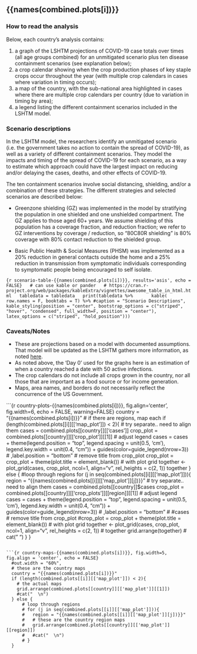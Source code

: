 
## {{names(combined.plots[i])}}

### How to read the analysis {.unlisted .unnumbered}
Below, each country’s analysis contains:  

1. a graph of the LSHTM projections of COVID-19 case totals over times (all age groups combined) for an unmitigated scenario plus ten disease containment scenarios (see explanation below);
2. a crop calendar showing when the crop production phases of key staple crops occur throughout the year (with multiple crop calendars in cases where variation in timing occurs);
3. a map of the country, with the sub-national area highlighted in cases where there are multiple crop calendars per country (due to variation in timing by area);
4. a legend listing the different containment scenarios included in the LSHTM model.

### Scenario descriptions

In the LSHTM model, the researchers identify an unmitigated scenario (i.e. the government takes no action to contain the spread of COVID-19), as well as a variety of different containment scenarios.  They model the impacts and timing of the spread of COVID-19 for each scenario, as a way to estimate which approach could have the largest impact on reducing and/or delaying the cases, deaths, and other effects of COVID-19.

The ten containment scenarios involve social distancing, shielding, and/or a combination of these strategies.  The different strategies and selected scenarios are described below: 

* Greenzone shielding (GZ) was implemented in the model by stratifying the population in one shielded and one unshielded compartment. The GZ applies to those aged 60+ years. We assume shielding of this population has a coverage fraction, and reduction fraction; we refer to GZ interventions by coverage / reduction, so “80C80R shielding” is 80% coverage with 80% contact reduction to the shielded group.

* Basic Public Health & Social Measures (PHSM) was implemented as a 20% reduction in general contacts outside the home and a 25% reduction in transmission from symptomatic individuals corresponding to symptomatic people being encouraged to self isolate.

```{r scenario-table-{{names(combined.plots[i])}}, results='asis', echo = FALSE}
  # can use kable or pander
  # https://cran.r-project.org/web/packages/kableExtra/vignettes/awesome_table_in_html.html
  tabledata = tabledata
  print(tabledata %>%
      kable( row.names = F, booktabs = T) %>% #caption = "Scenario Descriptions",
      kable_styling(position = "center", bootstrap_options = c("striped", "hover", "condensed", full_width=F, position = "center"), latex_options = c("striped", "hold_position")))
```

### Caveats/Notes {.unlisted .unnumbered}
* These are projections based on a model with documented assumptions.  That model will be updated as the LSHTM gathers more information, as noted [here](https://cmmid.github.io/topics/covid19/LMIC-projection-reports.html).
* As noted above, the ‘Day 0’ used for the graphs here is an estimation of when a country reached a date with 50 active infections.
* The crop calendars do not include all crops grown in the country, nor all those that are important as a food source or for income generation.
* Maps, area names, and borders do not necessarily reflect the concurrence of the US Government.

```{r country-plots-{{names(combined.plots[i])}}, fig.align='center', fig.width=6, echo = FALSE, warning=FALSE}
  country = "{{names(combined.plots[i])}}"
  # if there are regions, map each
  if (length(combined.plots[[i]][['map_plot']]) < 2){
    # try separate.. need to align them
    cases = combined.plots[[country]][['cases']]
    crop_plot = combined.plots[[country]][['crop_plot']][[1]]
    # adjust legend
    cases = cases + theme(legend.position = "top", legend.spacing = unit(0.5, 'cm'), legend.key.width = unit(0.4, "cm")) + guides(color=guide_legend(nrow=3)) # ,label.position = "bottom"
    # remove title from crop_plot
    crop_plot = crop_plot + theme(plot.title = element_blank())
    # with plot grid
    together <- plot_grid(cases, crop_plot, ncol=1, align="v", rel_heights = c(2, 1))
    together
  } else {
    #loop through regions
    for (j in seq(combined.plots[[i]][['map_plot']])){
      region = "{{names(combined.plots[[i]][['map_plot']][j])}}"
      # try separate.. need to align them
      cases = combined.plots[[country]]$cases
      crop_plot = combined.plots[[country]][['crop_plots']][[region]][[1]]
      # adjust legend
      cases = cases + theme(legend.position = "top", legend.spacing = unit(0.5, 'cm'), legend.key.width = unit(0.4, "cm")) + guides(color=guide_legend(nrow=3)) # ,label.position = "bottom"
      # #cases
      # remove title from crop_plot
      #crop_plot = crop_plot + theme(plot.title = element_blank())
      # with plot grid
      together <- plot_grid(cases, crop_plot, ncol=1, align="v", rel_heights = c(2, 1))
      # together
      grid.arrange(together)
      # cat("  \n")
    }
  }
  
```

```{r country-maps-{{names(combined.plots[i])}}, fig.width=5, fig.align = 'center', echo = FALSE}
  #out.width = "60%", 
  # these are the country maps
  country = "{{names(combined.plots[i])}}"
  if (length(combined.plots[[i]][['map_plot']]) < 2){
    # the actual maps
    grid.arrange(combined.plots[[country]][['map_plot']][[1]])
    #cat("  \n")
  } else {
      # loop through regions
      # for (j in seq(combined.plots[[i]][['map_plot']])){
      #   region = "{{names(combined.plots[[i]][['map_plot']][j])}}"
      #   # these are the country region maps
      #   grid.arrange(combined.plots[[country]][['map_plot']][[region]])
      #   #cat("  \n")
      # }
  }
```
